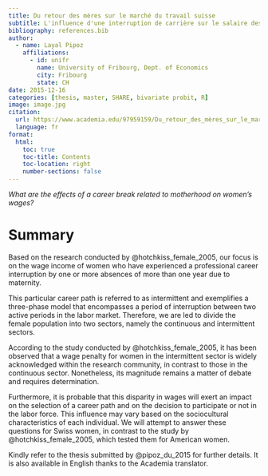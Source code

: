 ```yaml
---
title: Du retour des mères sur le marché du travail suisse
subtitle: L'influence d'une interruption de carrière sur le salaire des femmes
bibliography: references.bib
author:
  - name: Layal Pipoz
    affiliations:
      - id: unifr
        name: University of Fribourg, Dept. of Economics
        city: Fribourg
        state: CH
date: 2015-12-16
categories: [thesis, master, SHARE, bivariate probit, R]
image: image.jpg
citation: 
  url: https://www.academia.edu/97959159/Du_retour_des_mères_sur_le_marché_du_travail_suisse_Linfluence_dune_interruption_de_carrière_sur_le_salaire_des_femmes
  language: fr
format:
  html:
    toc: true
    toc-title: Contents
    toc-location: right
    number-sections: false
---
```


*What are the effects of a career break related to motherhood on women's wages?*

# Summary

Based on the research conducted by @hotchkiss_female_2005, our focus is on the wage income of women who have experienced a professional career interruption by one or more absences of more than one year due to maternity.

This particular career path is referred to as intermittent and exemplifies a three-phase model that encompasses a period of interruption between two active periods in the labor market. Therefore, we are led to divide the female population into two sectors, namely the continuous and intermittent sectors.

According to the study conducted by @hotchkiss_female_2005, it has been observed that a wage penalty for women in the intermittent sector is widely acknowledged within the research community, in contrast to those in the continuous sector. Nonetheless, its magnitude remains a matter of debate and requires determination.

Furthermore, it is probable that this disparity in wages will exert an impact on the selection of a career path and on the decision to participate or not in the labor force. This influence may vary based on the sociocultural characteristics of each individual. We will attempt to answer these questions for Swiss women, in contrast to the study by @hotchkiss_female_2005, which tested them for American women.

Kindly refer to the thesis submitted by @pipoz_du_2015 for further details. It is also available in English thanks to the Academia translator.

